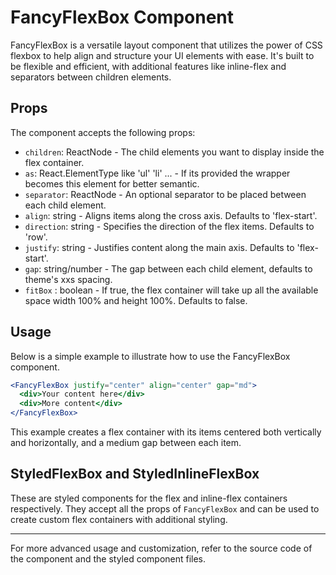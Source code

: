 # FancyFlexBox Component

FancyFlexBox is a versatile layout component that utilizes the power of CSS flexbox to help align and structure your UI elements with ease. It's built to be flexible and efficient, with additional features like inline-flex and separators between children elements.

## Props

The component accepts the following props:

- `children`: ReactNode - The child elements you want to display inside the flex container.
- `as`: React.ElementType like 'ul' 'li' ... - If its provided the wrapper becomes this element for better semantic.
- `separator`: ReactNode - An optional separator to be placed between each child element.
- `align`: string - Aligns items along the cross axis. Defaults to 'flex-start'.
- `direction`: string - Specifies the direction of the flex items. Defaults to 'row'.
- `justify`: string - Justifies content along the main axis. Defaults to 'flex-start'.
- `gap`: string/number - The gap between each child element, defaults to theme's xxs spacing.
- `fitBox` : boolean - If true, the flex container will take up all the available space width 100% and height 100%. Defaults to false.

## Usage

Below is a simple example to illustrate how to use the FancyFlexBox component.

```jsx
<FancyFlexBox justify="center" align="center" gap="md">
  <div>Your content here</div>
  <div>More content</div>
</FancyFlexBox>
```

This example creates a flex container with its items centered both vertically and horizontally, and a medium gap between each item.

## StyledFlexBox and StyledInlineFlexBox

These are styled components for the flex and inline-flex containers respectively. They accept all the props of `FancyFlexBox` and can be used to create custom flex containers with additional styling.

---

For more advanced usage and customization, refer to the source code of the component and the styled component files.
